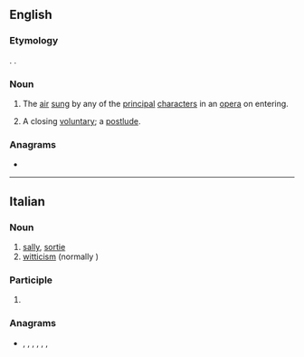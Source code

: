 ==English==

===Etymology===
{{bor|en|it|sortita}}. {{doublet|en|sortie}}.

===Noun===
{{en-noun|?}}

# The [[air]] [[sing|sung]] by any of the [[principal]] [[character]]s in an [[opera]] on entering.
# {{lb|en|music}} A closing [[voluntary]]; a [[postlude]].

===Anagrams===
* {{anagrams|en|a=aiorstt|striato-}}

----

==Italian==

===Noun===
{{it-noun|f}}

# [[sally]], [[sortie]]
# [[witticism]] (normally {{m|it|battuta}})

===Participle===
{{head|it|past participle form}}

# {{feminine singular of|it|sortito}}

===Anagrams===
* {{l|it|attorsi}}, {{l|it|ristato}}, {{l|it|rotasti}}, {{l|it|sottrai}}, {{l|it|statori}}, {{l|it|stirato}}, {{l|it|striato}}